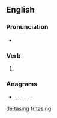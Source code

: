 {{also|TASing}}
==English==

===Pronunciation===
* {{IPA|/ˈteɪzɪŋ/|lang=en}}

===Verb===
{{head|en|present participle}}

# {{present participle of|tase|lang=en|nocat=1}}

===Anagrams===
* {{l|en|aginst}}, {{l|en|at sign}}, {{l|en|at-sign}}, {{l|en|'gainst}}, {{l|en|gainst}}, {{l|en|giants}}, {{l|en|sating}}

[[de:tasing]]
[[fr:tasing]]
